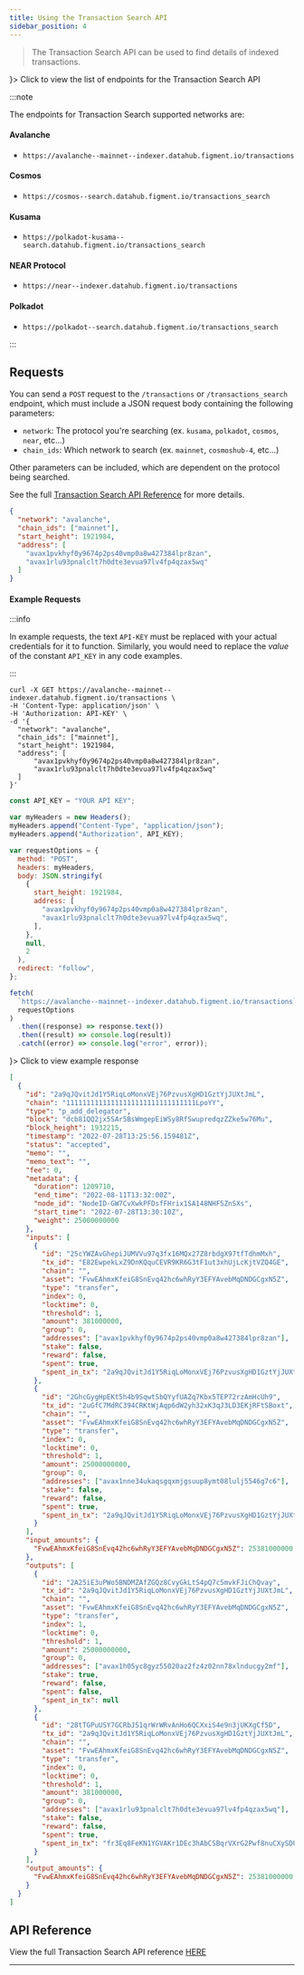 ```yaml
---
title: Using the Transaction Search API
sidebar_position: 4
---
```



> The Transaction Search API can be used to find details of indexed transactions.

<Accordion className="shadow--tl">
    <AccordionSummary expandIcon={<ExpandMore />}>
        Click to view the list of endpoints for the Transaction Search API
    </AccordionSummary>

:::note

The endpoints for Transaction Search supported networks are:

#### Avalanche

- `https://avalanche--mainnet--indexer.datahub.figment.io/transactions`

#### Cosmos

- `https://cosmos--search.datahub.figment.io/transactions_search`

#### Kusama

- `https://polkadot-kusama--search.datahub.figment.io/transactions_search`

#### NEAR Protocol

- `https://near--indexer.datahub.figment.io/transactions`

#### Polkadot

- `https://polkadot--search.datahub.figment.io/transactions_search`

:::

</Accordion>

## Requests

You can send a `POST` request to the `/transactions` or `/transactions_search` endpoint, which must include a JSON request body containing the following parameters:

- `network`: The protocol you're searching (ex. `kusama`, `polkadot`, `cosmos`, `near`, etc...)
- `chain_ids`: Which network to search (ex. `mainnet`, `cosmoshub-4`, etc...)

Other parameters can be included, which are dependent on the protocol being searched.

See the full [Transaction Search API Reference](/api-reference/transaction-search-api/) for more details.

```json title="Example JSON payload for POST /transactions on Avalanche"
{
  "network": "avalanche",
  "chain_ids": ["mainnet"],
  "start_height": 1921984,
  "address": [
    "avax1pvkhyf0y9674p2ps40vmp0a8w427384lpr8zan",
    "avax1rlu93pnalclt7h0dte3evua97lv4fp4qzax5wq"
  ]
}
```

#### Example Requests

:::info

In example requests, the text `API-KEY` must be replaced with your actual credentials for it to function. Similarly, you would need to replace the _value_ of the constant `API_KEY` in any code examples.

:::

<Tabs>
  <TabItem value="curl" label="curl" default>

```text title="Example curl request"
curl -X GET https://avalanche--mainnet--indexer.datahub.figment.io/transactions \
-H 'Content-Type: application/json' \
-H 'Authorization: API-KEY' \
-d '{
  "network": "avalanche",
  "chain_ids": ["mainnet"],
  "start_height": 1921984,
  "address": [
      "avax1pvkhyf0y9674p2ps40vmp0a8w427384lpr8zan",
      "avax1rlu93pnalclt7h0dte3evua97lv4fp4qzax5wq"
  ]
}'
```

  </TabItem>
  <TabItem value="js" label="JavaScript">

```javascript title="Example JavaScript Fetch request"
const API_KEY = "YOUR API KEY";

var myHeaders = new Headers();
myHeaders.append("Content-Type", "application/json");
myHeaders.append("Authorization", API_KEY);

var requestOptions = {
  method: "POST",
  headers: myHeaders,
  body: JSON.stringify(
    {
      start_height: 1921984,
      address: [
        "avax1pvkhyf0y9674p2ps40vmp0a8w427384lpr8zan",
        "avax1rlu93pnalclt7h0dte3evua97lv4fp4qzax5wq",
      ],
    },
    null,
    2
  ),
  redirect: "follow",
};

fetch(
  `https://avalanche--mainnet--indexer.datahub.figment.io/transactions`,
  requestOptions
)
  .then((response) => response.text())
  .then((result) => console.log(result))
  .catch((error) => console.log("error", error));
```

  </TabItem>
</Tabs>

<Accordion className="shadow--tl">
    <AccordionSummary expandIcon={<ExpandMore />}>
        Click to view example response
    </AccordionSummary>

```json title="JSON response for a Transaction Search on Avalanche"
[
  {
    "id": "2a9qJQvitJd1Y5RiqLoMonxVEj76PzvusXgHD1GztYjJUXtJmL",
    "chain": "11111111111111111111111111111111LpoYY",
    "type": "p_add_delegator",
    "block": "dcb81QQ2jx5SAr5BsWmgepEiWSy8RfSwupredqzZZke5w76Mu",
    "block_height": 1932215,
    "timestamp": "2022-07-28T13:25:56.159481Z",
    "status": "accepted",
    "memo": "",
    "memo_text": "",
    "fee": 0,
    "metadata": {
      "duration": 1209710,
      "end_time": "2022-08-11T13:32:00Z",
      "node_id": "NodeID-GW7CvXwkPFDsfFHrix1SA148NHF5ZnSXs",
      "start_time": "2022-07-28T13:30:10Z",
      "weight": 25000000000
    },
    "inputs": [
      {
        "id": "25cYWZAvGhepiJUMVVu97q3fx16MQx27Z8rbdgX97tfTdhmMxh",
        "tx_id": "E82EwpekLxZ9DnKQquCEVR9KR6G3tF1ut3xhUjLcKjtVZQ4GE",
        "chain": "",
        "asset": "FvwEAhmxKfeiG8SnEvq42hc6whRyY3EFYAvebMqDNDGCgxN5Z",
        "type": "transfer",
        "index": 0,
        "locktime": 0,
        "threshold": 1,
        "amount": 381000000,
        "group": 0,
        "addresses": ["avax1pvkhyf0y9674p2ps40vmp0a8w427384lpr8zan"],
        "stake": false,
        "reward": false,
        "spent": true,
        "spent_in_tx": "2a9qJQvitJd1Y5RiqLoMonxVEj76PzvusXgHD1GztYjJUXtJmL"
      },
      {
        "id": "2GhcGygHpEKt5h4b9SqwtSbQYyfUAZq7Kbx5TEP72rzAmHcUh9",
        "tx_id": "2uGfC7MdRC394CRKtWjAqp6dW2yh32xK3qJ3LD3EKjRFtSBoxt",
        "chain": "",
        "asset": "FvwEAhmxKfeiG8SnEvq42hc6whRyY3EFYAvebMqDNDGCgxN5Z",
        "type": "transfer",
        "index": 0,
        "locktime": 0,
        "threshold": 1,
        "amount": 25000000000,
        "group": 0,
        "addresses": ["avax1nne34ukaqsgqxmjgsuup8ymt08lulj5546g7c6"],
        "stake": false,
        "reward": false,
        "spent": true,
        "spent_in_tx": "2a9qJQvitJd1Y5RiqLoMonxVEj76PzvusXgHD1GztYjJUXtJmL"
      }
    ],
    "input_amounts": {
      "FvwEAhmxKfeiG8SnEvq42hc6whRyY3EFYAvebMqDNDGCgxN5Z": 25381000000
    },
    "outputs": [
      {
        "id": "2A25iE3uPWo5BNDMZAfZGQz8CvyGkLtS4pQ7c5mvkFJiChQvay",
        "tx_id": "2a9qJQvitJd1Y5RiqLoMonxVEj76PzvusXgHD1GztYjJUXtJmL",
        "chain": "",
        "asset": "FvwEAhmxKfeiG8SnEvq42hc6whRyY3EFYAvebMqDNDGCgxN5Z",
        "type": "transfer",
        "index": 1,
        "locktime": 0,
        "threshold": 1,
        "amount": 25000000000,
        "group": 0,
        "addresses": ["avax1h05yc8gyz55020az2fz4z02nn78xlnducgy2mf"],
        "stake": true,
        "reward": false,
        "spent": false,
        "spent_in_tx": null
      },
      {
        "id": "28tTGPuUSY7GCRbJS1qrWrWRvAnHo6QCXxiS4e9n3jUKXgCf5D",
        "tx_id": "2a9qJQvitJd1Y5RiqLoMonxVEj76PzvusXgHD1GztYjJUXtJmL",
        "chain": "",
        "asset": "FvwEAhmxKfeiG8SnEvq42hc6whRyY3EFYAvebMqDNDGCgxN5Z",
        "type": "transfer",
        "index": 0,
        "locktime": 0,
        "threshold": 1,
        "amount": 381000000,
        "group": 0,
        "addresses": ["avax1rlu93pnalclt7h0dte3evua97lv4fp4qzax5wq"],
        "stake": false,
        "reward": false,
        "spent": true,
        "spent_in_tx": "fr3Eq8FeKN1YGVAKr1DEc3hAbCSBqrVXrG2Pwf8nuCXySDUrw"
      }
    ],
    "output_amounts": {
      "FvwEAhmxKfeiG8SnEvq42hc6whRyY3EFYAvebMqDNDGCgxN5Z": 25381000000
    }
  }
]
```

</Accordion>

## API Reference

View the full Transaction Search API reference [HERE](/api-reference/transaction-search-api/)

---

